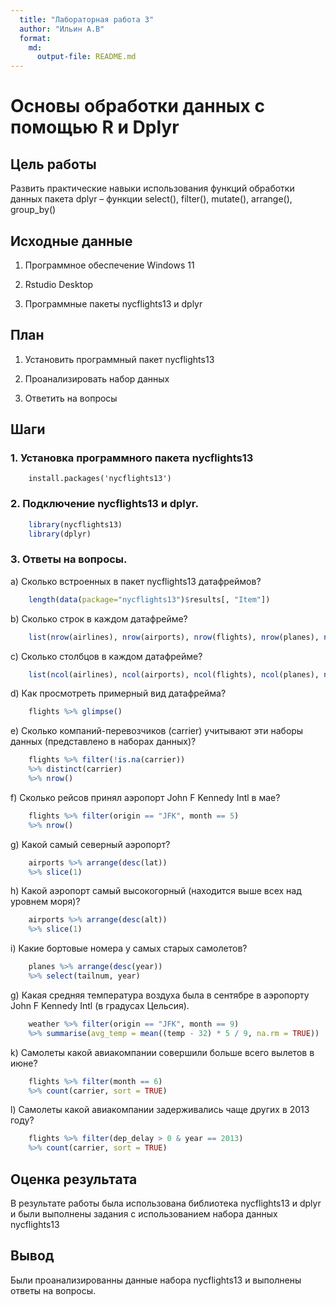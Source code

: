 ```yaml
---
  title: "Лабораторная работа 3"
  author: "Ильин А.В"
  format: 
    md:
      output-file: README.md
---
```


# Основы обработки данных с помощью R и Dplyr

## Цель работы

Развить практические навыки использования функций обработки данных пакета dplyr – функции select(), filter(), mutate(), arrange(), group_by()

## Исходные данные

1.  Программное обеспечение Windows 11

2.  Rstudio Desktop

3.  Программные пакеты nycflights13 и dplyr

## План

1.  Установить программный пакет nycflights13

2.  Проанализировать набор данных

3.  Ответить на вопросы

## Шаги

### 1. Установка программного пакета nycflights13

```
    install.packages('nycflights13')
```
### 2. Подключение nycflights13 и dplyr.

```r
    library(nycflights13)
    library(dplyr)
```

### 3. Ответы на вопросы.

a\) Сколько встроенных в пакет nycflights13 датафреймов?
```r
    length(data(package="nycflights13")$results[, "Item"])
```
b\) Сколько строк в каждом датафрейме?

```r
    list(nrow(airlines), nrow(airports), nrow(flights), nrow(planes), nrow(weather))
```

c\) Сколько столбцов в каждом датафрейме?

```r
    list(ncol(airlines), ncol(airports), ncol(flights), ncol(planes), ncol(weather))
```

d\) Как просмотреть примерный вид датафрейма?

```r
    flights %>% glimpse()
```

e\) Сколько компаний-перевозчиков (carrier) учитывают эти наборы данных (представлено в наборах данных)?

```r
    flights %>% filter(!is.na(carrier)) 
    %>% distinct(carrier) 
    %>% nrow()
```

f\) Сколько рейсов принял аэропорт John F Kennedy Intl в мае?

```r
    flights %>% filter(origin == "JFK", month == 5) 
    %>% nrow()
```

g\) Какой самый северный аэропорт?

```r
    airports %>% arrange(desc(lat)) 
    %>% slice(1)
```

h\) Какой аэропорт самый высокогорный (находится выше всех над уровнем моря)?

```r
    airports %>% arrange(desc(alt)) 
    %>% slice(1)
```

i\) Какие бортовые номера у самых старых самолетов?

```r
    planes %>% arrange(desc(year)) 
    %>% select(tailnum, year)
```

g\) Какая средняя температура воздуха была в сентябре в аэропорту John F Kennedy Intl (в градусах Цельсия).

```r
    weather %>% filter(origin == "JFK", month == 9) 
    %>% summarise(avg_temp = mean((temp - 32) * 5 / 9, na.rm = TRUE))
```

k\) Самолеты какой авиакомпании совершили больше всего вылетов в июне?

```r
    flights %>% filter(month == 6) 
    %>% count(carrier, sort = TRUE)
```

l\) Самолеты какой авиакомпании задерживались чаще других в 2013 году?

```r
    flights %>% filter(dep_delay > 0 & year == 2013) 
    %>% count(carrier, sort = TRUE)
```

## Оценка результата

В результате работы была использована библиотека nycflights13 и dplyr и были выполнены задания с использованием набора данных nycflights13

## Вывод

Были проанализированны данные набора nycflights13 и выполнены ответы на вопросы.